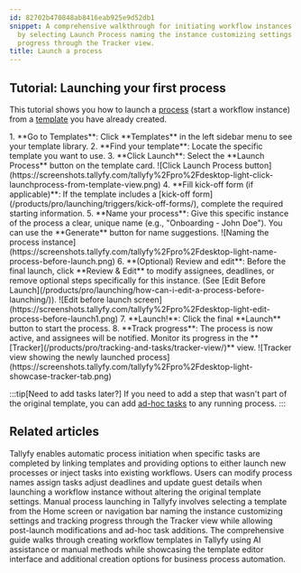 ```yaml
---
id: 82702b470848ab8416eab925e9d52db1
snippet: A comprehensive walkthrough for initiating workflow instances from templates
  by selecting Launch Process naming the instance customizing settings and monitoring
  progress through the Tracker view.
title: Launch a process
---
```



## Tutorial: Launching your first process

This tutorial shows you how to launch a [process](/products/pro/tracking-and-tasks/processes/) (start a workflow instance) from a [template](/products/pro/documenting/templates/) you have already created.

<Steps>
1.  **Go to Templates**: Click **Templates** in the left sidebar menu to see your template library.
2.  **Find your template**: Locate the specific template you want to use.
3.  **Click Launch**: Select the **Launch Process** button on the template card.
    ![Click Launch Process button](https://screenshots.tallyfy.com/tallyfy%2Fpro%2Fdesktop-light-click-launchprocess-from-template-view.png)
4.  **Fill kick-off form (if applicable)**: If the template includes a [kick-off form](/products/pro/launching/triggers/kick-off-forms/), complete the required starting information.
5.  **Name your process**: Give this specific instance of the process a clear, unique name (e.g., "Onboarding - John Doe"). You can use the **Generate** button for name suggestions.
    ![Naming the process instance](https://screenshots.tallyfy.com/tallyfy%2Fpro%2Fdesktop-light-name-process-before-launch.png)
6.  **(Optional) Review and edit**: Before the final launch, click **Review & Edit** to modify assignees, deadlines, or remove optional steps specifically for this instance. (See [Edit Before Launch](/products/pro/launching/how-can-i-edit-a-process-before-launching/)).
    ![Edit before launch screen](https://screenshots.tallyfy.com/tallyfy%2Fpro%2Fdesktop-light-edit-process-before-launch1.png)
7.  **Launch!**: Click the final **Launch** button to start the process.
8.  **Track progress**: The process is now active, and assignees will be notified. Monitor its progress in the **[Tracker](/products/pro/tracking-and-tasks/tracker-view/)** view.
    ![Tracker view showing the newly launched process](https://screenshots.tallyfy.com/tallyfy%2Fpro%2Fdesktop-light-showcase-tracker-tab.png)
</Steps>

:::tip[Need to add tasks later?]
If you need to add a step that wasn't part of the original template, you can add [ad-hoc tasks](/products/pro/tracking-and-tasks/processes/edit-processes/how-can-i-add-tasks-to-active-processes-on-tallyfy/) to any running process.
:::


## Related articles
<CardGrid>
<LinkTitleCard header="<b>Launching > Launch another process when a task is completed</b>" href="/products/pro/launching/launch-process-when-task-is-completed/" > Tallyfy enables automatic process initiation when specific tasks are completed by linking templates and providing options to either launch new processes or inject tasks into existing workflows. </LinkTitleCard>
<LinkTitleCard header="<b>Launching > Edit before launch</b>" href="/products/pro/launching/how-can-i-edit-a-process-before-launching/" > Users can modify process names assign tasks adjust deadlines and update guest details when launching a workflow instance without altering the original template settings. </LinkTitleCard>
<LinkTitleCard header="<b>Launching > Launch manually</b>" href="/products/pro/launching/how-can-i-launch-a-process-in-tallyfy/" > Manual process launching in Tallyfy involves selecting a template from the Home screen or navigation bar naming the instance customizing settings and tracking progress through the Tracker view while allowing post-launch modifications and ad-hoc task additions. </LinkTitleCard>
<LinkTitleCard header="<b>Tutorials > Create your first template</b>" href="/products/pro/tutorials/your-first-template/" > The comprehensive guide walks through creating workflow templates in Tallyfy using AI assistance or manual methods while showcasing the template editor interface and additional creation options for business process automation. </LinkTitleCard>
</CardGrid>
